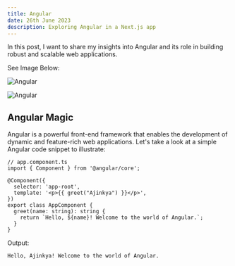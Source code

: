 ```yaml
---
title: Angular
date: 26th June 2023
description: Exploring Angular in a Next.js app
---
```



In this post, I want to share my insights into Angular and its role in building robust and scalable web applications.

See Image Below:

![Angular](./imgfrontend/angular.jpg)

![Angular](./imgfrontend/ang.png)

## Angular Magic

Angular is a powerful front-end framework that enables the development of dynamic and feature-rich web applications. Let's take a look at a simple Angular code snippet to illustrate:

```ang
// app.component.ts
import { Component } from '@angular/core';

@Component({
  selector: 'app-root',
  template: '<p>{{ greet("Ajinkya") }}</p>',
})
export class AppComponent {
  greet(name: string): string {
    return `Hello, ${name}! Welcome to the world of Angular.`;
  }
}
```

Output:

```ang
Hello, Ajinkya! Welcome to the world of Angular.
```
